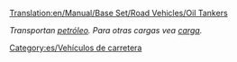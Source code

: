 [[Translation:en/Manual/Base Set/Road Vehicles/Oil Tankers]]

''Transportan [[es/Manual/Base Set/Cargos/Petróleo|petróleo]]. Para otras cargas vea [[es/Manual/Carga|carga]].''

{{es/Vehículo de carretera|nombre    = Cisterna de petróleo Witcombe
  |imagen    = en/Witcombe Oil Tanker.png
  |precio    = 9.020 € (4.510 £)
  |velocidad = 48 km/h (30 mph)
  |coste     = 842 € (421 £)
  |diseño    = 1936
  |duración  = 15
  |capacidad = 21.000 litros de petróleo
}}
{{es/Vehículo de carretera|nombre    = Cisterna de petróleo Foster
  |imagen    = en/Foster Oil Tanker.png
  |precio    = 11.480 € (5.740 £)
  |velocidad = 88 km/h (55 mph)
  |coste     = 1.574 € (787£)
  |diseño    = 1973
  |duración  = 15
  |capacidad = 25.000 litros de petróleo
}}
{{es/Vehículo de carretera|nombre    = Cisterna de petróleo Perry
  |imagen    = en/Perry Oil Tanker.png
  |precio    = 12.300 € (6.150 £)
  |velocidad = 112 km/h (70 mph)
  |coste     = 2.250 € (1.125 £)
  |diseño    = 2005
  |duración  = 15
  |capacidad = 27.000 litros de petróleo
}}

[[Category:es/Vehículos de carretera]]